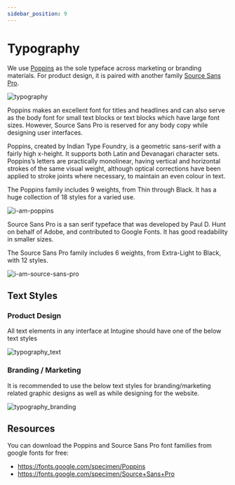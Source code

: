 ```yaml
---
sidebar_position: 9
---
```


# Typography

We use [Poppins](https://fonts.google.com/specimen/Poppins) as the sole typeface across marketing or branding materials. For product design, it is paired with another family [Source Sans Pro](https://fonts.google.com/specimen/Source+Sans+Pro). 

![typography](/img/typography.svg)

Poppins makes an excellent font for titles and headlines and can also serve as the body font for small text blocks or text blocks which have large font sizes. However, Source Sans Pro is reserved for any body copy while designing user interfaces.

Poppins, created by Indian Type Foundry, is a geometric sans-serif with a fairly high x-height. It supports both Latin and Devanagari character sets. Poppins’s letters are practically monolinear, having vertical and horizontal strokes of the same visual weight, although optical corrections have been applied to stroke joints where necessary, to maintain an even colour in text.

The Poppins family includes 9 weights, from Thin through Black. It has a huge collection of 18 styles for a varied use.

![i-am-poppins](/img/i-am-poppins.svg)

Source Sans Pro is a san serif typeface that was developed by Paul D. Hunt on behalf of Adobe, and contributed to Google Fonts. It has good readability in smaller sizes.

The Source Sans Pro family includes 6 weights, from Extra-Light to Black, with 12 styles.

![i-am-source-sans-pro](/img/i-am-source-sans-pro.svg)

## Text Styles

### Product Design

All text elements in any interface at Intugine should have one of the below text styles

![typography_text](/img/typography_text.svg)

### Branding / Marketing

It is recommended to use the below text styles for branding/marketing related graphic designs as well as while designing for the website.

![typography_branding](/img/typography_branding.svg)

## Resources

You can download the Poppins and Source Sans Pro font families from google fonts for free:

- https://fonts.google.com/specimen/Poppins
- https://fonts.google.com/specimen/Source+Sans+Pro